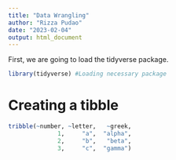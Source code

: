 ```yaml
---
title: "Data Wrangling"
author: "Rizza Pudao"
date: "2023-02-04"
output: html_document
---
```



First, we are going to load the tidyverse package.

```r
library(tidyverse) #Loading necessary package
```


# Creating a tibble

```r
tribble(~number, ~letter,   ~greek,
              1,     "a",  "alpha",
              2,     "b",   "beta",
              3,     "c",  "gamma")
```

